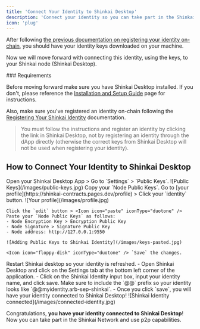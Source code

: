 ```yaml
---
title: 'Connect Your Identity to Shinkai Desktop'
description: 'Connect your identity so you can take part in the Shinkai Network and use p2p capabilities'
icon: 'plug'
---
```


After following [the previous documentation on registering your identity on-chain](/advanced/shinkai-identity), you should have your identity keys downloaded on your machine. 

Now we will move forward with connecting this identity, using the keys, to your Shinkai node (Shinkai Desktop).

<Note>
### Requirements

Before moving forward make sure you have Shinkai Desktop installed. If you don't, please reference the [Installation and Setup Guide](/quickstart) page for instructions.

Also, make sure you've registered an identity on-chain following the [Registering Your Shinkai Identity](/advanced/shinkai-identity) documentation. 

> You must follow the instructions and register an identity by clicking the link in Shinkai Desktop, not by registering an identity through the dApp directly (otherwise the correct keys from Shinkai Desktop will not be used when registering your identity).

</Note>

## How to Connect Your Identity to Shinkai Desktop

<Steps titleSize="h3">
  <Step title="Copy the Keys in your Desktop App">
    Open your Shinkai Desktop App > Go to `Settings` > `Public Keys`.
    ![Public Keys](/images/public-keys.jpg)
    <Icon icon="copy" iconType="duotone" /> Copy your `Node Public Keys`.
  </Step>

  <Step title="Paste the Keys in Your Shinkai Profile">
    Go to [your profile](https://shinkai-contracts.pages.dev/profile) > Click your `identity` button. 
    ![Your profile](/images/profile.jpg)
    
    Click the `edit` button > <Icon icon="paste" iconType="duotone" /> Paste your `Node Public Keys` as follows:
    - Node Encryption Key > Encryption Public Key
    - Node Signature > Signature Public Key
    - Node address: http://127.0.0.1:9550

    ![Adding Public Keys to Shinkai Identity](/images/keys-pasted.jpg)

    <Icon icon="floppy-disk" iconType="duotone" /> `Save` the changes. 

  </Step>

  <Step title="Restart your Shinkai Desktop App">
    Restart Shinkai desktop so your identity is refreshed. 
  </Step>

  <Step title="Copy the name of your registered Shinkai Identity">
    - Open Shinkai Desktop and click on the Settings tab at the bottom left corner of the application.
    - Click on the Shinkai Identity input box, input your identity name, and click save. Make sure to include the `@@` prefix so your identity looks like `@@myidentity.arb-sep-shinkai`.
    - Once you click `save`, you will have your identity connected to Shinkai Desktop!
    ![Shinkai Identity connected](/images/connected-identity.jpg)
  </Step>

</Steps>

<Icon icon="hands-clapping" iconType="duotone" /> Congratulations, **you have your identity connected to Shinkai Desktop**! Now you can take part in the Shinkai Network and use p2p capabilities.